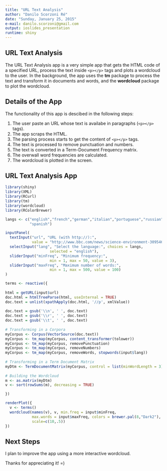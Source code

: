 ```yaml
---
title: "URL Text Analysis"
author: "Danilo Scorzoni Ré"
date: "Sunday, January 25, 2015"
e-mail: danilo.scorzoni@gmail.com
output: ioslides_presentation
runtime: shiny
---
```


## URL Text Analysis

The URL Text Analysis app is a very simple app that gets the HTML code of a specified URL, process the text inside `<p></p>` tags and plots a wordcloud to the user. In the background, the app uses the **tm** package to process the text and transform it in documents and words, and the **wordcloud** package to plot the wordcloud.

## Details of the App

The functionality of this app is descibed in the following steps:

1. The user paste an URL whose text is availabe in paragraphs (``<p></p>`` tags).
2. The app scraps the HTML.
3. The parsing process starts to get the content of ``<p></p>`` tags.
4. The text is processed to remove punctuation and numbers.
5. The text is converted in a Term-Document Frequency matrix.
6. The overwall word frequencies are calculated.
7. The wordcloud is plotted in the screen.

## URL Text Analysis App

```r

library(shiny)
library(XML)
library(RCurl)
library(tm)
library(wordcloud)
library(RColorBrewer)

langs <- c("english","french","german","italian","portuguese","russian",
           "spanish")

inputPanel(
  textInput("url", "URL (with http://):", 
            value = "http://www.bbc.com/news/science-environment-30954673"),
  selectInput("lang", "Select the language:", choices = langs,
                    selected = "english"),
  sliderInput("minFreq", "Minimum frequency:", 
                    min = 1, max = 50, value = 3),
  sliderInput("maxFreq", "Maximum number of words:",
                    min = 1, max = 500, value = 100)
)

terms <- reactive({
  
html = getURL(input$url)
doc.html = htmlTreeParse(html, useInternal = TRUE)
doc.text = unlist(xpathApply(doc.html, '//p', xmlValue))
                
doc.text = gsub('\\n', ' ', doc.text)
doc.text = gsub('\\r', ' ', doc.text)
doc.text = gsub('\\t', ' ', doc.text)
                
# Transforming in a Corpora
myCorpus <- Corpus(VectorSource(doc.text))
myCorpus <- tm_map(myCorpus, content_transformer(tolower))
myCorpus <- tm_map(myCorpus, removePunctuation)
myCorpus <- tm_map(myCorpus, removeNumbers)
myCorpus <- tm_map(myCorpus, removeWords, stopwords(input$lang))
                
# Transforming in a Term Document Matrix
myDtm <- TermDocumentMatrix(myCorpus, control = list(minWordLength = 3))
                
# Building the Wordcloud
m <- as.matrix(myDtm)
v <- sort(rowSums(m), decreasing = TRUE)

})

renderPlot({
  v <- terms()
  wordcloud(names(v), v, min.freq = input$minFreq, 
            max.words = input$maxFreq, colors = brewer.pal(8,"Dark2"),
            scale=c(10,.5))
})

```

## Next Steps

I plan to improve the app using a more interactive wordcloud.

Thanks for appreciating it! =)


